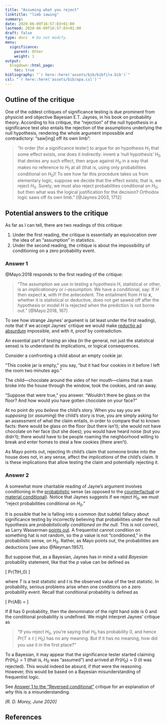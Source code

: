 ```yaml
---
title: "Assuming what you reject"
linktitle: "limb sawing"
summary:
date: 2020-06-09T16:57:03+01:00
lastmod: 2020-06-09T16:57:03+01:00
draft: false  
type: docs  # Do not modify.
menu:
  significance:
    parent: Other
    weight: 1
output:
  blogdown::html_page:
    toc: true
bibliography: "`r here::here('assets/bib/bibfile.bib')`"
csl: "`r here::here('assets/bib/apa.csl')`"
---
```


## Outline of the critique

One of the oddest critiques of significance testing is due prominent from physicist and objective Bayesian E.T. Jaynes, in his book on probability theory. According to his critique, the "rejection" of the null hypothesis in a significance test *also* entails the rejection of the assumptions underlying the null hypothesis, rendering the whole argument impossible and contradictory: "saw[ing] off its own limb":

> "In order [for a significance tester] to argue for an hypothesis $H_1$ that some effect exists, one does it indirectly: invent a 'null hypothesis' $H_0$ that denies any such effect, then argue against $H_0$ in a way that makes no reference to $H_1$ at all (that is, using only probabilities conditional on $H_0$)! To see how far this procedure takes us from elementary logic, suppose we decide that the effect exists; that is, we reject $H_0$. Surely, we must also reject probabilities conditional on $H_0$; but then what was the logical justification for the decision? Orthodox logic saws off its own limb." [@Jaynes:2003, 1712]


## Potential answers to the critique

As far as I can tell, there are two readings of this critique:

1. Under the first reading, the critique is essentially an equivocation over the idea of an "assumption" in statistics.
2. Under the second reading, the critique is about the impossibility of conditioning on a zero probability event.

### Answer 1


@Mayo:2018 responds to the first reading of the critique:

> "The assumption we use in testing a hypothesis H, statistical or other, is an *implicationary* or *i-assumption*. We have a conditional, say: If $H$ then expect $\boldsymbol{x}$, with $H$ the antecedent. The entailment from $H$ to $\boldsymbol{x}$, whether it is statistical or deductive, does not get sawed off after the hypothesis or model $H$ is rejected when the prediction is not borne out." [@Mayo:2018, 167]

To see how strange Jaynes' argument is (at least under the first reading), note that if we accept Jaynes' critique we would make [reductio ad absurdum](https://en.wikipedia.org/wiki/Reductio_ad_absurdum) impossible, and with it, proof by contradiction. 

An essential part of *testing* an idea (in the general, not just the statistical sense) is to understand its implications, or logical consequences. 

Consider a confronting a child about an empty cookie jar.

"This cookie jar is empty," you say, "but it had four cookies in it before I left the room two minutes ago." 

The child---chocolate around the sides of her mouth---claims that a man broke into the house through the window, took the cookies, and ran away.

"Suppose that were true," you answer. "Wouldn't there be glass on the floor? And how would you have gotten chocolate on your face?" 

At no point do you *believe* the child's story. When you say you are *supposing* (or *assuming*) the child's story is true, you are simply asking for an assessment of what the claim entails, in order to compare that to known facts: there would be glass on the floor (but there isn't); she would not have chocolate on her face (but she does); you would have heard noise (but you didn't); there would have to be people roaming the neighborhood willing to break and enter homes to steal a few cookies (there aren't).

As Mayo points out, rejecting th child's  claim that someone broke into the house does not, in any sense, affect the *implications* of the child's claim. It is these implications that allow testing the claim and potentially rejecting it.

### Answer 2

A somewhat more charitable reading of Jayne's argument involves conditioning in the [probabilistic](https://en.wikipedia.org/wiki/Conditioning_(probability)) sense (as opposed to the [counterfactual](https://en.wikipedia.org/wiki/Counterfactual_conditional) or [material conditional](https://en.wikipedia.org/wiki/Material_conditional)). Notice that Jaynes suggests if we reject $H_0$, we must "reject probabilities conditional on $H_0$." 

It is possible that he is falling into a common (but subtle) fallacy about significance testing by incorrectly believing that probabilities under the null hypothesis are *probabilistically conditioned on the null*. This is not correct, as Larry Wasserman [points out](https://normaldeviate.wordpress.com/2013/03/14/double-misunderstandings-about-p-values/). A frequentist cannot condition on something hat is not random, so the $p$ value is not "conditioned," in the probabilistic sense, on $H_0$. Rather, as Mayo points out, the probabilities are deductions [see also @Neyman:1957].

But suppose that, as a Bayesian, Jaynes has in mind a valid *Bayesian* probability statement, like that the $p$ value can be defined as

\[
Pr(T\geq t\mid H_0)
\]

where $T$ is a test statistic and $t$ is the observed value of the test statistic. In probability, serious problems arise when one conditions on a zero probability event. Recall that conditional probability is defined as 

\[
Pr(A\mid B) = \frac{Pr(A,B)}{Pr(B)}
\]

If $B$ has 0 probability, then the denominator of the right hand side is 0 and the conditional probability is undefined. We might interpret Jaynes' critique as 

> "If you reject $H_0$, you're saying that $H_0$ has probability 0, and hence $Pr(T\geq t\mid H_0)$ has no any meaning. But if it has no meaning, how did you use it in the first place?"

To a Bayesian, it may appear that the significance tester started claiming $Pr(H_0)=1$ (that is, $H_0$ was "assumed") and arrived at $Pr(H_0)=0$ (it was rejected). This would indeed be absurd, if *that* were the reasoning. However, this would be based on a Bayesian misunderstanding of frequentist logic.

See [Answer 1 to the "Reversed conditional"](/docs/significance/objections/bayesian/inverse_prob/#ans1) critique for an explanation of *why* this is a misunderstanding.

*[R. D. Morey, June 2020]*

## References

